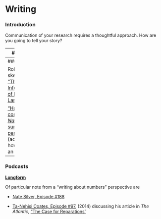 # Writing

### Introduction

Communication of your research requires a thoughtful approach. How are you going to tell your story?

---
### Books

Neil Gaiman, _The View from the Cheap Seats_, 2016

Stephen King, _On Writing_, 2000

* King's [Top 20 Rules for Writers](http://www.openculture.com/2014/03/stephen-kings-top-20-rules-for-writers.html), in summary form

---
### Articles

Rob Dimeo, sketch of ["The Infectiousness of Pompous Language"](https://www.flickr.com/photos/dimeophotos/20775615464)

["How to construct a _Nature_ summary paragraph"](http://s3-service-broker-live-19ea8b98-4d41-4cb4-be4c-d68f4963b7dd.s3.amazonaws.com/uploads/ckeditor/attachments/7808/2c_Summary_para.pdf) (advice on how to write an abstract)


---
### Podcasts

**[Longform](https://longform.org/podcast)**

Of particular note from a "writing about numbers" perspective are

* [Nate Silver, Episode #188](https://longform.org/posts/longform-podcast-188-nate-silver)

* [Ta-Nehisi Coates, Episode #97](https://longform.org/posts/longform-podcast-97-ta-nehisi-coates), (2014) discussing his article in _The Atlantic_, ["The Case for Reparations'](http://www.theatlantic.com/magazine/archive/2014/06/the-case-for-reparations/361631/)
